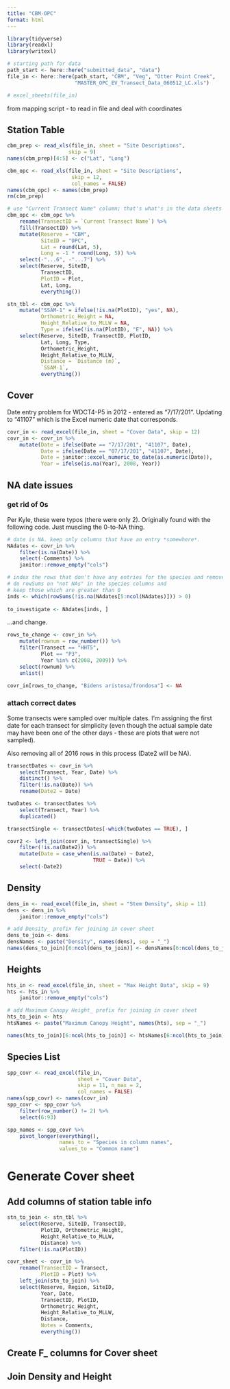 ```yaml
---
title: "CBM-OPC"
format: html
---
```


```r
library(tidyverse)
library(readxl)
library(writexl)
```

```r
# starting path for data
path_start <- here::here("submitted_data", "data")
file_in <- here::here(path_start, "CBM", "Veg", "Otter Point Creek", 
                      "MASTER_OPC_EV_Transect_Data_060512_LC.xls")

# excel_sheets(file_in)
```

from mapping script - to read in file and deal with coordinates  

## Station Table  

```r
cbm_prep <- read_xls(file_in, sheet = "Site Descriptions",
                    skip = 9)
names(cbm_prep)[4:5] <- c("Lat", "Long")

cbm_opc <- read_xls(file_in, sheet = "Site Descriptions",
                     skip = 12,
                     col_names = FALSE)
names(cbm_opc) <- names(cbm_prep)
rm(cbm_prep)

# use "Current Transect Name" column; that's what's in the data sheets
cbm_opc <- cbm_opc %>% 
    rename(TransectID = `Current Transect Name`) %>% 
    fill(TransectID) %>% 
    mutate(Reserve = "CBM",
           SiteID = "OPC",
           Lat = round(Lat, 5),
           Long = -1 * round(Long, 5)) %>% 
    select(-"...6", -"...7") %>% 
    select(Reserve, SiteID,
           TransectID,
           PlotID = Plot,
           Lat, Long,
           everything())

stn_tbl <- cbm_opc %>% 
    mutate("SSAM-1" = ifelse(!is.na(PlotID), "yes", NA),
           Orthometric_Height = NA,
           Height_Relative_to_MLLW = NA,
           Type = ifelse(!is.na(PlotID), "E", NA)) %>% 
    select(Reserve, SiteID, TransectID, PlotID,
           Lat, Long, Type,
           Orthometric_Height,
           Height_Relative_to_MLLW,
           Distance = `Distance (m)`,
           `SSAM-1`,
           everything())
```

## Cover  

Date entry problem for WDCT4-P5 in 2012 - entered as "7/17/201". Updating to "41107" which is the Excel numeric date that corresponds.  

```r
covr_in <- read_excel(file_in, sheet = "Cover Data", skip = 12)
covr_in <- covr_in %>% 
    mutate(Date = ifelse(Date == "7/17/201", "41107", Date),
           Date = ifelse(Date == "07/17/201", "41107", Date),
           Date = janitor::excel_numeric_to_date(as.numeric(Date)),
           Year = ifelse(is.na(Year), 2008, Year)) 
```

## NA date issues   

### get rid of 0s  

Per Kyle, these were typos (there were only 2). Originally found with the following code. Just muscling the 0-to-NA thing.  


```r
# date is NA. keep only columns that have an entry *somewhere*.
NAdates <- covr_in %>% 
    filter(is.na(Date)) %>% 
    select(-Comments) %>% 
    janitor::remove_empty("cols")

# index the rows that don't have any entries for the species and remove.
# do rowSums on "not NAs" in the species columns and 
# keep those which are greater than 0
inds <- which(rowSums(!is.na(NAdates[5:ncol(NAdates)])) > 0)
    
to_investigate <- NAdates[inds, ]

```

...and change.  

```r
rows_to_change <- covr_in %>% 
    mutate(rownum = row_number()) %>% 
    filter(Transect == "HHT5",
           Plot == "P3",
           Year %in% c(2008, 2009)) %>% 
    select(rownum) %>% 
    unlist()

covr_in[rows_to_change, "Bidens aristosa/frondosa"] <- NA
```


### attach correct dates  

Some transects were sampled over multiple dates. I'm assigning the first date for each transect for simplicity (even though the actual sample date may have been one of the other days - these are plots that were not sampled).  

Also removing all of 2016 rows in this process (Date2 will be NA).  

```r
transectDates <- covr_in %>% 
    select(Transect, Year, Date) %>% 
    distinct() %>% 
    filter(!is.na(Date)) %>% 
    rename(Date2 = Date)

twoDates <- transectDates %>% 
    select(Transect, Year) %>% 
    duplicated()

transectSingle <- transectDates[-which(twoDates == TRUE), ]

covr2 <- left_join(covr_in, transectSingle) %>% 
    filter(!is.na(Date2)) %>% 
    mutate(Date = case_when(is.na(Date) ~ Date2,
                            TRUE ~ Date)) %>% 
    select(-Date2)
```



## Density  

```r
dens_in <- read_excel(file_in, sheet = "Stem Density", skip = 11)
dens <- dens_in %>% 
    janitor::remove_empty("cols")
```

```r
# add Density_ prefix for joining in cover sheet
dens_to_join <- dens
densNames <- paste("Density", names(dens), sep = "_")
names(dens_to_join)[6:ncol(dens_to_join)] <- densNames[6:ncol(dens_to_join)]
```


## Heights  

```r
hts_in <- read_excel(file_in, sheet = "Max Height Data", skip = 9)
hts <- hts_in %>% 
    janitor::remove_empty("cols")
```


```r
# add Maximum Canopy Height_ prefix for joining in cover sheet
hts_to_join <- hts
htsNames <- paste("Maximum Canopy Height", names(hts), sep = "_")

names(hts_to_join)[6:ncol(hts_to_join)] <- htsNames[6:ncol(hts_to_join)]
```


## Species List  

```r
spp_covr <- read_excel(file_in, 
                       sheet = "Cover Data", 
                       skip = 11, n_max = 2,
                       col_names = FALSE)
names(spp_covr) <- names(covr_in)
spp_covr <- spp_covr %>% 
    filter(row_number() != 2) %>% 
    select(6:93)

spp_names <- spp_covr %>% 
    pivot_longer(everything(),
                 names_to = "Species in column names",
                 values_to = "Common name")
```



# Generate Cover sheet  


## Add columns of station table info  


```r
stn_to_join <- stn_tbl %>% 
    select(Reserve, SiteID, TransectID,
           PlotID, Orthometric_Height,
           Height_Relative_to_MLLW,
           Distance) %>% 
    filter(!is.na(PlotID))
```

```r
covr_sheet <- covr_in %>% 
    rename(TransectID = Transect,
           PlotID = Plot) %>% 
    left_join(stn_to_join) %>% 
    select(Reserve, Region, SiteID,
           Year, Date, 
           TransectID, PlotID,
           Orthometric_Height,
           Height_Relative_to_MLLW,
           Distance,
           Notes = Comments,
           everything())
```



## Create F_ columns for Cover sheet  







## Join Density and Height  


